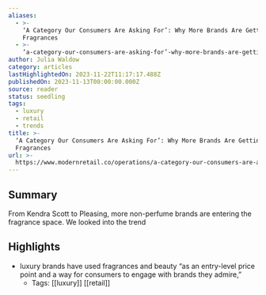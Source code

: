 ```yaml
---
aliases:
  - >-
    ‘A Category Our Consumers Are Asking For’: Why More Brands Are Getting Into
    Fragrances
  - >-
    ‘a-category-our-consumers-are-asking-for’-why-more-brands-are-getting-into-fragrances
author: Julia Waldow
category: articles
lastHighlightedOn: 2023-11-22T11:17:17.488Z
publishedOn: 2023-11-13T00:00:00.000Z
source: reader
status: seedling
tags:
  - luxury
  - retail
  - trends
title: >-
  ‘A Category Our Consumers Are Asking For’: Why More Brands Are Getting Into
  Fragrances
url: >-
  https://www.modernretail.co/operations/a-category-our-consumers-are-asking-for-why-more-brands-are-getting-into-fragrances/?utm_source=mrdis&utm_campaign=ecommerceweekly&utm_medium=email
---
```

## Summary

From Kendra Scott to Pleasing, more non-perfume brands are entering the fragrance space. We looked into the trend

## Highlights

- luxury brands have used fragrances and beauty “as an entry-level price point and a way for consumers to engage with brands they admire,”
    - Tags: [[luxury]] [[retail]]
